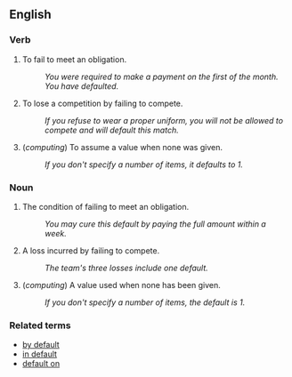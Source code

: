 ==English==

===Verb===

# To fail to meet an obligation.
#: ''You were required to make a payment on the first of the month.  You have defaulted.''
# To lose a competition by failing to compete.
#: ''If you refuse to wear a proper uniform, you will not be allowed to compete and will default this match.''
# (''computing'') To assume a value when none was given.
#: ''If you don't specify a number of items, it defaults to 1.''

===Noun===

# The condition of failing to meet an obligation.
#: ''You may cure this default by paying the full amount within a week.''
# A loss incurred by failing to compete.
#: ''The team's three losses include one default.''
# (''computing'') A value used when none has been given.
#: ''If you don't specify a number of items, the default is 1.''



===Related terms===

*[[by default]]
*[[in default]]
*[[default on]]
